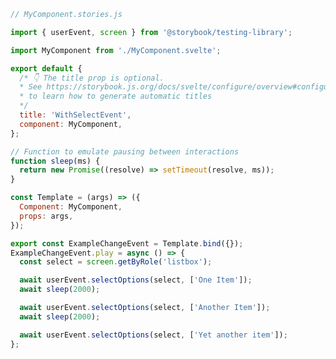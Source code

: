 ```js
// MyComponent.stories.js

import { userEvent, screen } from '@storybook/testing-library';

import MyComponent from './MyComponent.svelte';

export default {
  /* 👇 The title prop is optional.
  * See https://storybook.js.org/docs/svelte/configure/overview#configure-story-loading
  * to learn how to generate automatic titles
  */
  title: 'WithSelectEvent',
  component: MyComponent,
};

// Function to emulate pausing between interactions
function sleep(ms) {
  return new Promise((resolve) => setTimeout(resolve, ms));
}

const Template = (args) => ({
  Component: MyComponent,
  props: args,
});

export const ExampleChangeEvent = Template.bind({});
ExampleChangeEvent.play = async () => {
  const select = screen.getByRole('listbox');

  await userEvent.selectOptions(select, ['One Item']);
  await sleep(2000);

  await userEvent.selectOptions(select, ['Another Item']);
  await sleep(2000);

  await userEvent.selectOptions(select, ['Yet another item']);
};
```